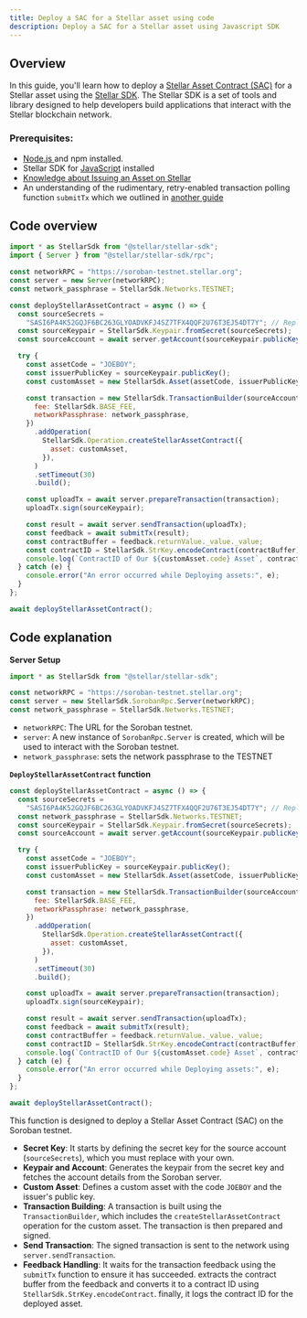```yaml
---
title: Deploy a SAC for a Stellar asset using code
description: Deploy a SAC for a Stellar asset using Javascript SDK
---
```


<head>
  <title>
    {`Deploy a Stellar Asset Contract (SAC) for a Stellar asset using code`}
  </title>
  <meta charSet="utf-8" />
  <meta
    property="og:title"
    content="Deploy a Stellar Asset Contract (SAC) for a Stellar asset using code"
  />
  <meta
    property="og:description"
    content="This is a step-by-step guide to help you deploy a SAC for a Stellar asset using the Stellar SDK."
  />
</head>

## Overview

In this guide, you'll learn how to deploy a [Stellar Asset Contract (SAC)](../../../tokens/stellar-asset-contract.mdx) for a Stellar asset using the [Stellar SDK](../../../tools/sdks/library.mdx#javascript-sdk). The Stellar SDK is a set of tools and library designed to help developers build applications that interact with the Stellar blockchain network.

### Prerequisites:

- [Node.js ](https://nodejs.org/en) and npm installed.
- Stellar SDK for [JavaScript](https://www.npmjs.com/package/@stellar/stellar-sdk) installed
- [Knowledge about Issuing an Asset on Stellar](https://developers.stellar.org/docs/tokens/how-to-issue-an-asset)
- An understanding of the rudimentary, retry-enabled transaction polling function `submitTx` which we outlined in [another guide](../transactions/submit-transaction-wait-js.mdx)

## Code overview

```javascript title="deployassetcontract.js"
import * as StellarSdk from "@stellar/stellar-sdk";
import { Server } from "@stellar/stellar-sdk/rpc";

const networkRPC = "https://soroban-testnet.stellar.org";
const server = new Server(networkRPC);
const network_passphrase = StellarSdk.Networks.TESTNET;

const deployStellarAssetContract = async () => {
  const sourceSecrets =
    "SASI6PA4K52GQJF6BC263GLYOADVKFJ4SZ7TFX4QQF2U76T3EJ54DT7Y"; // Replace with your Secret Key
  const sourceKeypair = StellarSdk.Keypair.fromSecret(sourceSecrets);
  const sourceAccount = await server.getAccount(sourceKeypair.publicKey());

  try {
    const assetCode = "JOEBOY";
    const issuerPublicKey = sourceKeypair.publicKey();
    const customAsset = new StellarSdk.Asset(assetCode, issuerPublicKey);

    const transaction = new StellarSdk.TransactionBuilder(sourceAccount, {
      fee: StellarSdk.BASE_FEE,
      networkPassphrase: network_passphrase,
    })
      .addOperation(
        StellarSdk.Operation.createStellarAssetContract({
          asset: customAsset,
        }),
      )
      .setTimeout(30)
      .build();

    const uploadTx = await server.prepareTransaction(transaction);
    uploadTx.sign(sourceKeypair);

    const result = await server.sendTransaction(uploadTx);
    const feedback = await submitTx(result);
    const contractBuffer = feedback.returnValue._value._value;
    const contractID = StellarSdk.StrKey.encodeContract(contractBuffer);
    console.log(`ContractID of Our ${customAsset.code} Asset`, contractID);
  } catch (e) {
    console.error("An error occurred while Deploying assets:", e);
  }
};

await deployStellarAssetContract();
```

## Code explanation

**Server Setup**

```javascript
import * as StellarSdk from "@stellar/stellar-sdk";

const networkRPC = "https://soroban-testnet.stellar.org";
const server = new StellarSdk.SorobanRpc.Server(networkRPC);
const network_passphrase = StellarSdk.Networks.TESTNET;
```

- `networkRPC`: The URL for the Soroban testnet.
- `server`: A new instance of `SorobanRpc.Server` is created, which will be used to interact with the Soroban testnet.
- `network_passphrase`: sets the network passphrase to the TESTNET

**`DeployStellarAssetContract` function**

```javascript
const deployStellarAssetContract = async () => {
  const sourceSecrets =
    "SASI6PA4K52GQJF6BC263GLYOADVKFJ4SZ7TFX4QQF2U76T3EJ54DT7Y"; // Replace with your Secret Key
  const network_passphrase = StellarSdk.Networks.TESTNET;
  const sourceKeypair = StellarSdk.Keypair.fromSecret(sourceSecrets);
  const sourceAccount = await server.getAccount(sourceKeypair.publicKey());

  try {
    const assetCode = "JOEBOY";
    const issuerPublicKey = sourceKeypair.publicKey();
    const customAsset = new StellarSdk.Asset(assetCode, issuerPublicKey);

    const transaction = new StellarSdk.TransactionBuilder(sourceAccount, {
      fee: StellarSdk.BASE_FEE,
      networkPassphrase: network_passphrase,
    })
      .addOperation(
        StellarSdk.Operation.createStellarAssetContract({
          asset: customAsset,
        }),
      )
      .setTimeout(30)
      .build();

    const uploadTx = await server.prepareTransaction(transaction);
    uploadTx.sign(sourceKeypair);

    const result = await server.sendTransaction(uploadTx);
    const feedback = await submitTx(result);
    const contractBuffer = feedback.returnValue._value._value;
    const contractID = StellarSdk.StrKey.encodeContract(contractBuffer);
    console.log(`ContractID of Our ${customAsset.code} Asset`, contractID);
  } catch (e) {
    console.error("An error occurred while Deploying assets:", e);
  }
};

await deployStellarAssetContract();
```

This function is designed to deploy a Stellar Asset Contract (SAC) on the Soroban testnet.

- **Secret Key**: It starts by defining the secret key for the source account (`sourceSecrets`), which you must replace with your own.
- **Keypair and Account**: Generates the keypair from the secret key and fetches the account details from the Soroban server.
- **Custom Asset**: Defines a custom asset with the code `JOEBOY` and the issuer's public key.
- **Transaction Building**: A transaction is built using the `TransactionBuilder`, which includes the `createStellarAssetContract` operation for the custom asset. The transaction is then prepared and signed.
- **Send Transaction**: The signed transaction is sent to the network using `server.sendTransaction`.
- **Feedback Handling**: It waits for the transaction feedback using the `submitTx` function to ensure it has succeeded. extracts the contract buffer from the feedback and converts it to a contract ID using `StellarSdk.StrKey.encodeContract`. finally, it logs the contract ID for the deployed asset.
